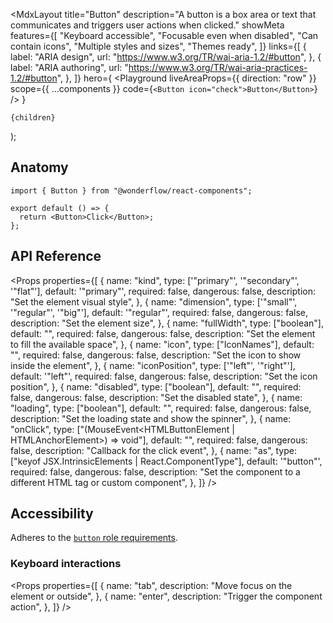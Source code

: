 
  <MdxLayout
    title="Button"
    description="A button is a box area or text that communicates and triggers user actions when clicked."
    showMeta
    features={[
      "Keyboard accessible",
      "Focusable even when disabled",
      "Can contain icons",
      "Multiple styles and sizes",
      "Themes ready",
    ]}
    links={[
      {
        label: "ARIA design",
        url: "https://www.w3.org/TR/wai-aria-1.2/#button",
      },
      {
        label: "ARIA authoring",
        url: "https://www.w3.org/TR/wai-aria-practices-1.2/#button",
      },
    ]}
    hero={
      <Playground
        liveAreaProps={{ direction: "row" }}
        scope={{ ...components }}
        code={`<Button icon="check">Button</Button>`}
      />
    }
  >
    {children}
  </MdxLayout>
);

## Anatomy

```tsx highlight=1,4
import { Button } from "@wonderflow/react-components";

export default () => {
  return <Button>Click</Button>;
};
```

## API Reference

<Props
  properties={[
    {
      name: "kind",
      type: ['"primary"', '"secondary"', '"flat"'],
      default: '"primary"',
      required: false,
      dangerous: false,
      description: "Set the element visual style",
    },
    {
      name: "dimension",
      type: ['"small"', '"regular"', '"big"'],
      default: '"regular"',
      required: false,
      dangerous: false,
      description: "Set the element size",
    },
    {
      name: "fullWidth",
      type: ["boolean"],
      default: "",
      required: false,
      dangerous: false,
      description: "Set the element to fill the available space",
    },
    {
      name: "icon",
      type: ["IconNames"],
      default: "",
      required: false,
      dangerous: false,
      description: "Set the icon to show inside the element",
    },
    {
      name: "iconPosition",
      type: ['"left"', '"right"'],
      default: '"left"',
      required: false,
      dangerous: false,
      description: "Set the icon position",
    },
    {
      name: "disabled",
      type: ["boolean"],
      default: "",
      required: false,
      dangerous: false,
      description: "Set the disabled state",
    },
    {
      name: "loading",
      type: ["boolean"],
      default: "",
      required: false,
      dangerous: false,
      description: "Set the loading state and show the spinner",
    },
    {
      name: "onClick",
      type: ["(MouseEvent<HTMLButtonElement | HTMLAnchorElement>) => void"],
      default: "",
      required: false,
      dangerous: false,
      description: "Callback for the click event",
    },
    {
      name: "as",
      type: ["keyof JSX.IntrinsicElements | React.ComponentType<any>"],
      default: '"button"',
      required: false,
      dangerous: false,
      description:
        "Set the component to a different HTML tag or custom component",
    },
  ]}
/>

## Accessibility

Adheres to the [`button` role requirements](https://www.w3.org/TR/wai-aria-1.2/#button).

### Keyboard interactions

<Props
  properties={[
    {
      name: "tab",
      description: "Move focus on the element or outside",
    },
    {
      name: "enter",
      description: "Trigger the component action",
    },
  ]}
/>
